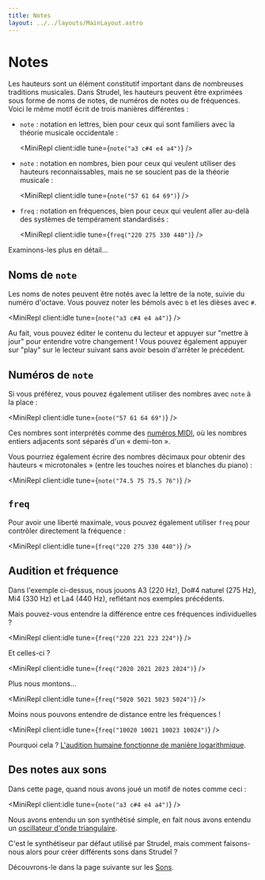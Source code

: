 ```yaml
---
title: Notes
layout: ../../layouts/MainLayout.astro
---
```



# Notes

Les hauteurs sont un élément constitutif important dans de nombreuses traditions musicales.
Dans Strudel, les hauteurs peuvent être exprimées sous forme de noms de notes, de numéros de notes ou de fréquences.
Voici le même motif écrit de trois manières différentes :

- `note` : notation en lettres, bien pour ceux qui sont familiers avec la théorie musicale occidentale :

  <MiniRepl client:idle tune={`note("a3 c#4 e4 a4")`} />

- `note` : notation en nombres, bien pour ceux qui veulent utiliser des hauteurs reconnaissables, mais ne se soucient pas de la théorie musicale :

  <MiniRepl client:idle tune={`note("57 61 64 69")`} />

- `freq` : notation en fréquences, bien pour ceux qui veulent aller au-delà des systèmes de tempérament standardisés :

  <MiniRepl client:idle tune={`freq("220 275 330 440")`} />

Examinons-les plus en détail...

## Noms de `note`

Les noms de notes peuvent être notés avec la lettre de la note, suivie du numéro d'octave. Vous pouvez noter les bémols avec `b` et les dièses avec `#`.

<MiniRepl client:idle tune={`note("a3 c#4 e4 a4")`} />

Au fait, vous pouvez éditer le contenu du lecteur et appuyer sur "mettre à jour" pour entendre votre changement !
Vous pouvez également appuyer sur "play" sur le lecteur suivant sans avoir besoin d'arrêter le précédent.

## Numéros de `note`

Si vous préférez, vous pouvez également utiliser des nombres avec `note` à la place :

<MiniRepl client:idle tune={`note("57 61 64 69")`} />

Ces nombres sont interprétés comme des [numéros MIDI](https://www.inspiredacoustics.com/en/MIDI_note_numbers_and_center_frequencies), où les nombres entiers adjacents sont séparés d'un « demi-ton ».

Vous pourriez également écrire des nombres décimaux pour obtenir des hauteurs « microtonales » (entre les touches noires et blanches du piano) :

<MiniRepl client:idle tune={`note("74.5 75 75.5 76")`} />

## `freq`

Pour avoir une liberté maximale, vous pouvez également utiliser `freq` pour contrôler directement la fréquence :

<MiniRepl client:idle tune={`freq("220 275 330 440")`} />

## Audition et fréquence

Dans l'exemple ci-dessus, nous jouons A3 (220 Hz), Do#4 naturel (275 Hz), Mi4 (330 Hz) et La4 (440 Hz), reflétant nos exemples précédents.

Mais pouvez-vous entendre la différence entre ces fréquences individuelles ?

<MiniRepl client:idle tune={`freq("220 221 223 224")`} />

Et celles-ci ?

<MiniRepl client:idle tune={`freq("2020 2021 2023 2024")`} />

Plus nous montons...

<MiniRepl client:idle tune={`freq("5020 5021 5023 5024")`} />

Moins nous pouvons entendre de distance entre les fréquences !

<MiniRepl client:idle tune={`freq("10020 10021 10023 10024")`} />

Pourquoi cela ? [L'audition humaine fonctionne de manière logarithmique](https://www.audiocheck.net/soundtests_nonlinear.php).

## Des notes aux sons

Dans cette page, quand nous avons joué un motif de notes comme ceci :

<MiniRepl client:idle tune={`note("a3 c#4 e4 a4")`} />

Nous avons entendu un son synthétisé simple, en fait nous avons entendu un [oscillateur d'onde triangulaire](https://en.wikipedia.org/wiki/Triangle_wave).

C'est le synthétiseur par défaut utilisé par Strudel, mais comment faisons-nous alors pour créer différents sons dans Strudel ?

Découvrons-le dans la page suivante sur les [Sons](/learn/sounds).

<br />
